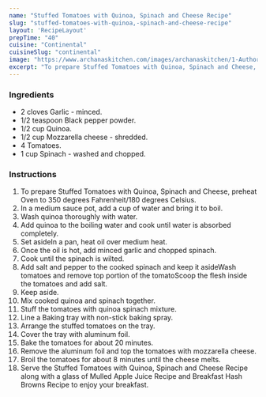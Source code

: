 ---
name: "Stuffed Tomatoes with Quinoa, Spinach and Cheese Recipe"
slug: "stuffed-tomatoes-with-quinoa,-spinach-and-cheese-recipe"
layout: 'RecipeLayout'
prepTime: "40"
cuisine: "Continental"
cuisineSlug: "continental"
image: "https://www.archanaskitchen.com/images/archanaskitchen/1-Author/Karthika_Gopalakrishnan/Stuffed_Tomatoes_with_Quinoa_Spinach_and_Cheese.jpg"
excerpt: "To prepare Stuffed Tomatoes with Quinoa, Spinach and Cheese, preheat Oven to 350 degrees Fahrenheit180 degrees Celsius"
---

### Ingredients

- 2 cloves Garlic - minced.
- 1/2 teaspoon Black pepper powder.
- 1/2 cup Quinoa.
- 1/2 cup Mozzarella cheese - shredded.
- 4 Tomatoes.
- 1 cup Spinach - washed and chopped.

### Instructions

1. To prepare Stuffed Tomatoes with Quinoa, Spinach and Cheese, preheat Oven to 350 degrees Fahrenheit/180 degrees Celsius.
1. In a medium sauce pot, add a cup of water and bring it to boil.
1. Wash quinoa thoroughly with water.
1. Add quinoa to the boiling water and cook until water is absorbed completely.
1. Set asideIn a pan, heat oil over medium heat.
1. Once the oil is hot, add minced garlic and chopped spinach.
1. Cook until the spinach is wilted.
1. Add salt and pepper to the cooked spinach and keep it asideWash tomatoes and remove top portion of the tomatoScoop the flesh inside the tomatoes and add salt.
1. Keep aside.
1. Mix cooked quinoa and spinach together.
1. Stuff the tomatoes with quinoa spinach mixture.
1. Line a Baking tray with non-stick baking spray.
1. Arrange the stuffed tomatoes on the tray.
1. Cover the tray with aluminum foil.
1. Bake the tomatoes for about 20 minutes.
1. Remove the aluminum foil and top the tomatoes with mozzarella cheese.
1. Broil the tomatoes for about 8 minutes until the cheese melts.
1. Serve the Stuffed Tomatoes with Quinoa, Spinach and Cheese Recipe along with a glass of Mulled Apple Juice Recipe and Breakfast Hash Browns Recipe to enjoy your breakfast.
